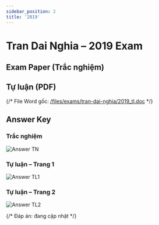 ```yaml
---
sidebar_position: 2
title: '2019'
---
```



# Tran Dai Nghia – 2019 Exam

## Exam Paper (Trắc nghiệm)

<PDFViewer url="/files/exams/tran-dai-nghia/2019_tn.pdf" height="85vh" />

## Tự luận (PDF)

<PDFViewer url="/files/exams/tran-dai-nghia/2019_tl.pdf" height="85vh" />

{/* File Word gốc: [/files/exams/tran-dai-nghia/2019_tl.doc](/files/exams/tran-dai-nghia/2019_tl.doc) */}

## Answer Key

### Trắc nghiệm

![Answer TN](/files/exams/tran-dai-nghia/2019_ans_tn.jpg)

### Tự luận – Trang 1

![Answer TL1](/files/exams/tran-dai-nghia/2019_ans_tl1.jpg)

### Tự luận – Trang 2

![Answer TL2](/files/exams/tran-dai-nghia/2019_ans_tl2.jpg)

{/* Đáp án: đang cập nhật */} 